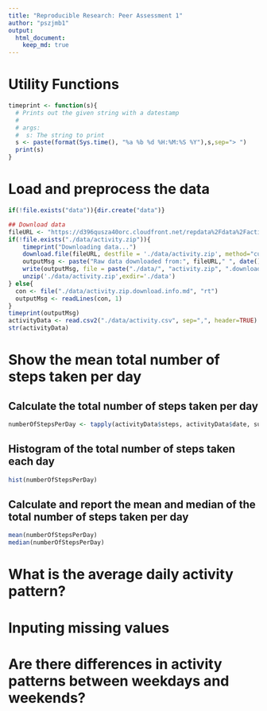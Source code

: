 ```yaml
---
title: "Reproducible Research: Peer Assessment 1"
author: "pszjmb1"
output: 
  html_document:
    keep_md: true
---
```


# Utility Functions
```r
timeprint <- function(s){
  # Prints out the given string with a datestamp
  #
  # args:
  #  s: The string to print
  s <- paste(format(Sys.time(), "%a %b %d %H:%M:%S %Y"),s,sep="> ")
  print(s)
}
```
# Load and preprocess the data
```r
if(!file.exists("data")){dir.create("data")}

## Download data
fileURL <- "https://d396qusza40orc.cloudfront.net/repdata%2Fdata%2Factivity.zip"
if(!file.exists("./data/activity.zip")){
    timeprint("Downloading data...")
    download.file(fileURL, destfile = './data/activity.zip', method="curl")
    outputMsg <- paste("Raw data downloaded from:", fileURL," ", date())    
    write(outputMsg, file = paste("./data/", "activity.zip", ".download.info.md", sep=""))
    unzip('./data/activity.zip',exdir='./data')
} else{
  con <- file("./data/activity.zip.download.info.md", "rt")  
  outputMsg <- readLines(con, 1)
}
timeprint(outputMsg)
activityData <- read.csv2("./data/activity.csv", sep=",", header=TRUE)
str(activityData)
```

# Show the mean total number of steps taken per day
## Calculate the total number of steps taken per day
```r
numberOfStepsPerDay <- tapply(activityData$steps, activityData$date, sum, na.rm = TRUE)
```

## Histogram of the total number of steps taken each day
```r
hist(numberOfStepsPerDay)
```

## Calculate and report the mean and median of the total number of steps taken per day
```r
mean(numberOfStepsPerDay)
median(numberOfStepsPerDay)
```


# What is the average daily activity pattern?



# Inputing missing values



# Are there differences in activity patterns between weekdays and weekends?
